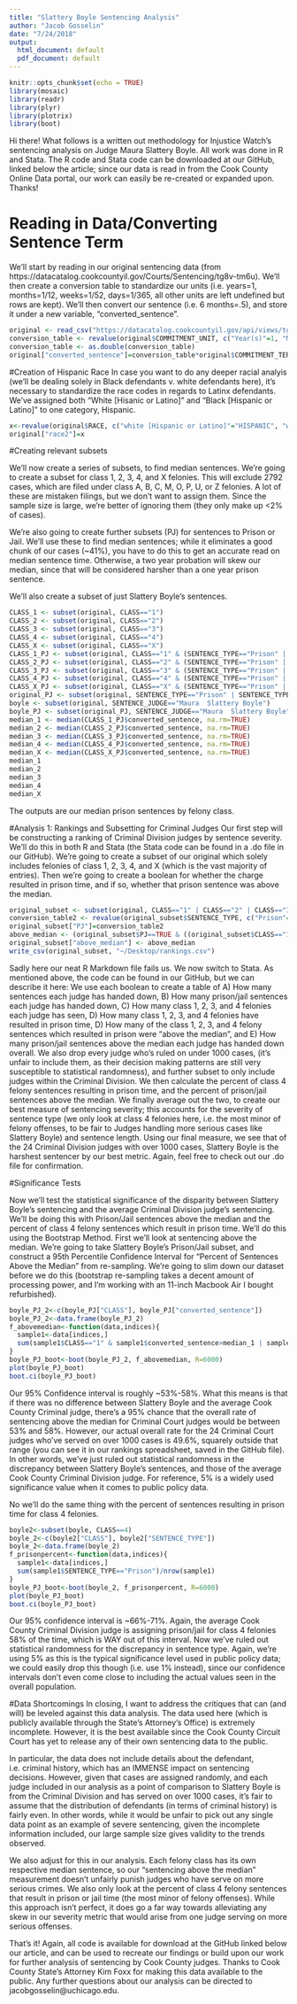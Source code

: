 ```yaml
---
title: "Slattery Boyle Sentencing Analysis"
author: "Jacob Gosselin"
date: "7/24/2018"
output:
  html_document: default
  pdf_document: default
---
```


```r
knitr::opts_chunk$set(echo = TRUE)
library(mosaic)
library(readr)
library(plyr)
library(plotrix)
library(boot)
```
Hi there! What follows is a written out methodology for Injustice Watch's sentencing analysis on Judge Maura Slattery Boyle. All work was done in R and Stata. The R code and Stata code can be downloaded at our GitHub, linked below the article; since our data is read in from the Cook County Online Data portal, our work can easily be re-created or expanded upon. Thanks!

# Reading in Data/Converting Sentence Term

We'll start by reading in our original sentencing data (from https://datacatalog.cookcountyil.gov/Courts/Sentencing/tg8v-tm6u). We'll then create a conversion table to standardize our units (i.e. years=1, months=1/12, weeks=1/52, days=1/365, all other units are left undefined but rows are kept). We'll then convert our sentence (i.e. 6 months=.5), and store it under a new variable, "converted_sentence".
```r
original <- read_csv("https://datacatalog.cookcountyil.gov/api/views/tg8v-tm6u/rows.csv?accessType=DOWNLOAD")
conversion_table <- revalue(original$COMMITMENT_UNIT, c("Year(s)"=1, "Months"=1/12, "Weeks"=1/52, "Days"=1/365, "Natural Life"=100, "Pounds"=NA, "Dollars"=NA, "Term"=NA))
conversion_table <- as.double(conversion_table)
original["converted_sentence"]=conversion_table*original$COMMITMENT_TERM
```
#Creation of Hispanic Race
In case you want to do any deeper racial analyis (we'll be dealing solely in Black defendants v. white defendants here), it's necessary to standardize the race codes in regards to Latinx defendants. We've assigned both "White [Hisanic or Latino]" and "Black [Hispanic or Latino]" to one category, Hispanic.
```r
x<-revalue(original$RACE, c("white [Hispanic or Latino]"="HISPANIC", "white/Black [Hispanic or Latino]"="HISPANIC"))
original["race2"]=x
```
#Creating relevant subsets

We'll now create a series of subsets, to find median sentences. We're going to create a subset for class 1, 2, 3, 4, and X felonies. This will exclude 2792 cases, which are filed under class A, B, C, M, O, P, U, or Z felonies. A lot of these are mistaken filings, but we don't want to assign them. Since the sample size is large, we're better of ignoring them (they only make up <2% of cases). 

We're also going to create further subsets (PJ) for sentences to Prison or Jail. We'll use these to find median sentences; while it eliminates a good chunk of our cases (~41%), you have to do this to get an accurate read on median sentence time. Otherwise, a two year probation will skew our median, since that will be considered harsher than a one year prison sentence. 

We'll also create a subset of just Slattery Boyle's sentences.
```r
CLASS_1 <- subset(original, CLASS=="1")
CLASS_2 <- subset(original, CLASS=="2")
CLASS_3 <- subset(original, CLASS=="3")
CLASS_4 <- subset(original, CLASS=="4")
CLASS_X <- subset(original, CLASS=="X") 
CLASS_1_PJ <- subset(original, CLASS=="1" & (SENTENCE_TYPE=="Prison" | SENTENCE_TYPE=="Jail"))
CLASS_2_PJ <- subset(original, CLASS=="2" & (SENTENCE_TYPE=="Prison" | SENTENCE_TYPE=="Jail"))
CLASS_3_PJ <- subset(original, CLASS=="3" & (SENTENCE_TYPE=="Prison" | SENTENCE_TYPE=="Jail"))
CLASS_4_PJ <- subset(original, CLASS=="4" & (SENTENCE_TYPE=="Prison" | SENTENCE_TYPE=="Jail"))
CLASS_X_PJ <- subset(original, CLASS=="X" & (SENTENCE_TYPE=="Prison" | SENTENCE_TYPE=="Jail"))
original_PJ <- subset(original, SENTENCE_TYPE=="Prison" | SENTENCE_TYPE=="Jail")
boyle <- subset(original, SENTENCE_JUDGE=="Maura  Slattery Boyle")
boyle_PJ <- subset(original_PJ, SENTENCE_JUDGE=="Maura  Slattery Boyle")
median_1 <- median(CLASS_1_PJ$converted_sentence, na.rm=TRUE)
median_2 <- median(CLASS_2_PJ$converted_sentence, na.rm=TRUE)
median_3 <- median(CLASS_3_PJ$converted_sentence, na.rm=TRUE)
median_4 <- median(CLASS_4_PJ$converted_sentence, na.rm=TRUE)
median_X <- median(CLASS_X_PJ$converted_sentence, na.rm=TRUE)
median_1 
median_2 
median_3 
median_4 
median_X
```
The outputs are our median prison sentences by felony class.

#Analysis 1: Rankings and Subsetting for Criminal Judges
Our first step will be constructing a ranking of Criminal Division judges by sentence severity. We'll do this in both R and Stata (the Stata code can be found in a .do file in our GitHub). We're going to create a subset of our original which solely includes felonies of class 1, 2, 3, 4, and X (which is the vast majority of entries). Then we're going to create a boolean for whether the charge resulted in prison time, and if so, whether that prison sentence was above the median.
```r
original_subset <- subset(original, CLASS=="1" | CLASS=="2" | CLASS=="3" | CLASS=="4" | CLASS=="X")
conversion_table2 <- revalue(original_subset$SENTENCE_TYPE, c("Prison"=TRUE, "Jail"=TRUE))
original_subset["PJ"]=conversion_table2
above_median <- (original_subset$PJ==TRUE & ((original_subset$CLASS=="1" & original_subset$converted_sentence>median_1) | (original_subset$CLASS=="2" & original_subset$converted_sentence>median_2) | (original_subset$CLASS=="3" & original_subset$converted_sentence>median_3) | (original_subset$CLASS=="4" & original_subset$converted_sentence>median_4) | (original_subset$CLASS=="X" & original_subset$converted_sentence>median_X)))
original_subset["above_median"] <- above_median
write_csv(original_subset, "~/Desktop/rankings.csv")
```
Sadly here our neat R Markdown file fails us. We now switch to Stata. As mentioned above, the code can be found in our GitHub, but we can describe it here: We use each boolean to create a table of A) How many sentences each judge has handed down, B) How many prison/jail sentences each judge has handed down, C) How many class 1, 2, 3, and 4 felonies each judge has seen, D) How many class 1, 2, 3, and 4 felonies have resulted in prison time, D) How many of the class 1, 2, 3, and 4 felony sentences which resulted in prison were "above the median", and E) How many prison/jail sentences above the median each judge has handed down overall. We also drop every judge who's ruled on under 1000 cases, (it's unfair to include them, as their decision making patterns are still very susceptible to statistical randomness), and further subset to only include judges within the Criminal Division. We then calculate the percent of class 4 felony sentences resulting in prison time, and the percent of prison/jail sentences above the median. We finally average out the two, to create our best measure of sentencing severity; this accounts for the severity of sentence type (we only look at class 4 felonies here, i.e. the most minor of felony offenses, to be fair to Judges handling more serious cases like Slattery Boyle) and sentence length. Using our final measure, we see that of the 24 Criminal Division judges with over 1000 cases, Slattery Boyle is the harshest sentencer by our best metric. Again, feel free to check out our .do file for confirmation. 

#Significance Tests

Now we'll test the statistical significance of the disparity between Slattery Boyle's sentencing and the average Criminal Division judge's sentencing. We'll be doing this with Prison/Jail sentences above the median and the percent of class 4 felony sentences which result in prison time. We'll do this using the Bootstrap Method. First we'll look at sentencing above the median. We're going to take Slattery Boyle's Prison/Jail subset, and construct a 95th Percentile Confidence Interval for "Percent of Sentences Above the Median" from re-sampling. We're going to slim down our dataset before we do this (bootstrap re-sampling takes a decent amount of processing power, and I'm working with an 11-inch Macbook Air I bought refurbished). 
```r
boyle_PJ_2<-c(boyle_PJ["CLASS"], boyle_PJ["converted_sentence"])
boyle_PJ_2<-data.frame(boyle_PJ_2)
f_abovemedian<-function(data,indices){
  sample1<-data[indices,]
  sum(sample1$CLASS=="1" & sample1$converted_sentence>median_1 | sample1$CLASS=="2" & sample1$converted_sentence>median_2 | sample1$CLASS=="3" & sample1$converted_sentence>median_3 | sample1$CLASS=="4" & sample1$converted_sentence>median_4 | sample1$CLASS=="X" & sample1$converted_sentence>median_X, na.rm=TRUE) / sum(sample1$CLASS=="1" | sample1$CLASS=="2" | sample1$CLASS=="3" | sample1$CLASS=="4" | sample1$CLASS=="X", na.rm=TRUE)
}
boyle_PJ_boot<-boot(boyle_PJ_2, f_abovemedian, R=6000)
plot(boyle_PJ_boot)
boot.ci(boyle_PJ_boot)
```
Our 95% Confidence interval is roughly ~53%-58%. What this means is that if there was no difference between Slattery Boyle and the average Cook County Criminal judge, there's a 95% chance that the overall rate of sentencing above the median for Criminal Court judges would be between 53% and 58%. However, our actual overall rate for the 24 Criminal Court judges who've served on over 1000 cases is 49.6%, squarely outside that range (you can see it in our rankings spreadsheet, saved in the GitHub file). In other words, we've just ruled out statistical randomness in the discrepancy between Slattery Boyle's sentences, and those of the average Cook County Criminal Division judge. For reference, 5% is a widely used significance value when it comes to public policy data. 

No we'll do the same thing with the percent of sentences resulting in prison time for class 4 felonies. 
```r
boyle2<-subset(boyle, CLASS==4)
boyle_2<-c(boyle2["CLASS"], boyle2["SENTENCE_TYPE"])
boyle_2<-data.frame(boyle_2)
f_prisonpercent<-function(data,indices){
  sample1<-data[indices,]
  sum(sample1$SENTENCE_TYPE=="Prison")/nrow(sample1)
}
boyle_PJ_boot<-boot(boyle_2, f_prisonpercent, R=6000)
plot(boyle_PJ_boot)
boot.ci(boyle_PJ_boot)
```
Our 95% confidence interval is ~66%-71%. Again, the average Cook County Criminal Division judge is assigning prison/jail for class 4 felonies 58% of the time, which is WAY out of this interval. Now we've ruled out statistical randomness for the discrepancy in sentence type. Again, we're using 5% as this is the typical significance level used in public policy data; we could easily drop this though (i.e. use 1% instead), since our confidence intervals don't even come close to including the actual values seen in the overall population.

#Data Shortcomings
In closing, I want to address the critiques that can (and will) be leveled against this data analysis. The data used here (which is publicly available through the State's Attorney's Office) is extremely incomplete. However, it is the best available since the Cook County Circuit Court has yet to release any of their own sentencing data to the public. 

In particular, the data does not include details about the defendant, i.e. criminal history, which has an IMMENSE impact on sentencing decisions. However, given that cases are assigned randomly, and each judge included in our analysis as a point of comparison to Slattery Boyle is from the Criminal Division and has served on over 1000 cases, it's fair to assume that the distribution of defendants (in terms of criminal history) is fairly even. In other words, while it would be unfair to pick out any single data point as an example of severe sentencing, given the incomplete information included, our large sample size gives validity to the trends observed. 

We also adjust for this in our analysis. Each felony class has its own respective median sentence, so our "sentencing above the median" measurement doesn't unfairly punish judges who have serve on more serious crimes. We also only look at the percent of class 4 felony sentences that result in prison or jail time (the most minor of felony offenses). While this approach isn't perfect, it does go a far way towards alleviating any skew in our severity metric that would arise from one judge serving on more serious offenses. 

That's it! Again, all code is available for download at the GitHub linked below our article, and can be used to recreate our findings or build upon our work for further analysis of sentencing by Cook County judges. Thanks to Cook County State's Attorney Kim Foxx for making this data available to the public. Any further questions about our analysis can be directed to jacobgosselin@uchicago.edu. 
